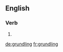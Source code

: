 
==English==

===Verb===
{{head|en}}

# {{present participle of|grundle|lang=en}}

[[de:grundling]]
[[fr:grundling]]